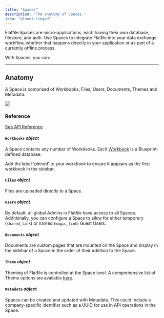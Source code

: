 ```yaml
---
title: "Spaces"
description: "The anatomy of Spaces."
icon: "planet-ringed"
---
```


<Snippet file="shared/dxpbanner.mdx" />

Flatfile Spaces are micro-applications, each having their own database, filestore, and auth.
Use Spaces to integrate Flatfile into your data exchange workflow, whether that happens directly
in your application or as part of a currently offline process.

With Spaces, you can:

<CardGroup cols={3}>
  <Card
    title="Embed Flatfile in your app"
    icon="person-to-portal"
    href="../apps/embedding"
  ></Card>
  <Card
    title="Setup headless file feeds"
    icon="bolt-auto"
    href="../guides/automap"
  ></Card>
  <Card
    title="Run onboarding projects"
    icon="arrow-progress"
    href="../apps/projects"
  ></Card>
</CardGroup>

---

## Anatomy

A Space is comprised of Workbooks, Files, Users, Documents, Themes and Metadata.

<img
  src="../images/concepts/spaces_anatomy.png"
  caption="The anatomy of a Space"
/>

### Reference

[See API Reference](https://flatfile.stoplight.io/docs/api/25e20c8ab61c5-create-a-space)

#### `Workbooks` _object_

A Space contains any number of Workbooks. Each <Tooltip tip="Analogous to a database...">[Workbook](../apps/workbooks)</Tooltip> is a Blueprint-defined database.

<Tip>
  Add the label 'pinned' to your workbook to ensure it appears as the first
  workbook in the sidebar.
</Tip>

#### `Files` _object_

Files are uploaded directly to a Space.

#### `Users` _object_

By default, all global Admins in Flatfile have access to all Spaces. Additionally, you can configure a Space to allow for either temporary (`shared_link`) or named (`magic_link`) Guest Users.

#### `Documents` _object_

Documents are custom pages that are mounted on the Space and display in the sidebar of a Space in the order of their addition to the Space.

#### `Theme` _object_

Theming of Flatfile is controlled at the Space level. A comprehensive list of Theme options are available [here](../guides/theming).

#### `Metadata` _object_

Spaces can be created and updated with Metadata. This could include a company-specific identifier such as a UUID for use in API operations in the Space.
